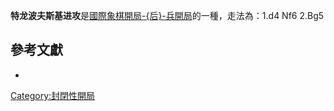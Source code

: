 {{noteTA
|T=zh-hans:特龙波夫斯基进攻;zh-hant:特龍波夫斯基進攻;
}}
{{Chess notation}}
{{Infobox chess opening
|openingname =特龙波夫斯基进攻
|image = {{Chess diagram|=
|
|
|=
  |rd|nd|bd|qd|kd|bd|  |rd|=
  |pd|pd|pd|pd|pd|pd|pd|pd|=
  |  |  |  |  |  |nd|  |  |=
  |  |  |  |  |  |  |bl|  |=
  |  |  |  |pl|  |  |  |  |=
  |  |  |  |  |  |  |  |  |=
  |pl|pl|pl|  |pl|pl|pl|pl|=
  |rl|nl|  |ql|kl|bl|nl|rl|=

|}}
|moves=1.d4 Nf6 2.Bg5
|ECO= A45
|birth=
|parentopening = [[后兵開局|-{后}-兵開局]]
|chessgid= 41568&move=2.5&moves=d4.Nf6.Bg5&nodes=11482.41568
}}
'''特龙波夫斯基进攻'''是[[國際象棋開局|國際象棋開局]][[后兵開局|-{后}-兵開局]]的一種，走法為：1.d4 Nf6 2.Bg5

==參考文獻==
{{reflist}}
*{{cite book | author=[[David_Vincent_Hooper|Hooper, David]] and [[Kenneth_Whyld|Kenneth Whyld]] | title=[[The_Oxford_Companion_to_Chess|The Oxford Companion to Chess]] | publisher=Oxford University | year=1996 | isbn=0-19-280049-3}}

[[Category:封閉性開局|Category:封閉性開局]]